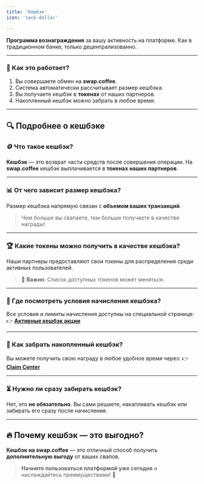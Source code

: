 ```yaml
---
title: 'Кешбэк'
icon: 'sack-dollar'

---
```


**Программа вознаграждения** за вашу активность на платформе. Как в традиционном банке, только децентрализованно.

---

### 🚀 Как это работает?
1. Вы совершаете обмен на **swap.coffee**.
2. Система автоматически рассчитывает размер кешбэка.
3. Вы получаете кешбэк в **токенах** от наших партнеров.
4. Накопленный кешбэк можно забрать в любое время.

---

## 🔍 Подробнее о кешбэке

### 🪙 Что такое кешбэк?
**Кешбэк** — это возврат части средств после совершения операции.
На **swap.coffee** кешбэк выплачивается в **токенах наших партнеров**.

---

### 📊 От чего зависит размер кешбэка?
Размер кешбэка напрямую связан с **объемом ваших транзакций**.
> Чем больше вы свапаете, тем больше получаете в качестве награды!

---

### 🏆 Какие токены можно получить в качестве кешбэка?
Наши партнеры предоставляют свои токены для распределения среди активных пользователей.
> 📜 **Важно**: Список доступных токенов может меняться.

---

### 📄 Где посмотреть условия начисления кешбэка?
Все условия и лимиты начисления доступны на специальной странице:
👉 [**Активные кешбэк акции**](https://swap.coffee/cashback)

---

### 💼 Как забрать накопленный кешбэк?
Вы можете получить свою награду в любое удобное время через:
👉 [**Claim Center**](https://swap.coffee/claim)

---

### ⏳ Нужно ли сразу забирать кешбэк?
Нет, это **не обязательно**.
Вы сами решаете, накапливать кешбэк или забирать его сразу после начисления.

---

## 🔥 Почему кешбэк — это выгодно?
**Кешбэк на swap.coffee** — это отличный способ получить **дополнительную выгоду** от ваших свапов.

> **Начните пользоваться платформой уже сегодня** и наслаждайтесь преимуществами! 🚀
